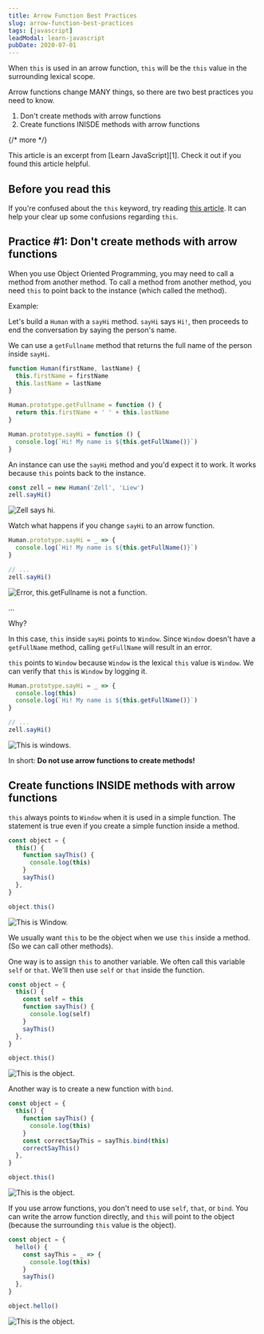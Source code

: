 ```yaml
---
title: Arrow Function Best Practices
slug: arrow-function-best-practices
tags: [javascript]
leadModal: learn-javascript
pubDate: 2020-07-01
---
```


When `this` is used in an arrow function, `this` will be the `this` value in the surrounding lexical scope.

Arrow functions change MANY things, so there are two best practices you need to know.

1. Don't create methods with arrow functions
2. Create functions INISDE methods with arrow functions

{/* more */}

<Callout>
  This article is an excerpt from [Learn JavaScript][1]. Check it out if you
  found this article helpful.
</Callout>

## Before you read this

If you're confused about the `this` keyword, try reading [this article][2]. It can help your clear up some confusions regarding `this`.

## Practice #1: Don't create methods with arrow functions

When you use Object Oriented Programming, you may need to call a method from another method. To call a method from another method, you need `this` to point back to the instance (which called the method).

Example:

Let's build a `Human` with a `sayHi` method. `sayHi` says `Hi!`, then proceeds to end the conversation by saying the person's name.

We can use a `getFullname` method that returns the full name of the person inside `sayHi`.

```js
function Human(firstName, lastName) {
  this.firstName = firstName
  this.lastName = lastName
}

Human.prototype.getFullname = function () {
  return this.firstName + ' ' + this.lastName
}

Human.prototype.sayHi = function () {
  console.log(`Hi! My name is ${this.getFullName()}`)
}
```

An instance can use the `sayHi` method and you'd expect it to work. It works because `this` points back to the instance.

```js
const zell = new Human('Zell', 'Liew')
zell.sayHi()
```

<Image
  src='/images/2020/arrow-function-best-practices/sayhi-correct.png'
  alt='Zell says hi.'
/>

Watch what happens if you change `sayHi` to an arrow function.

```js
Human.prototype.sayHi = _ => {
  console.log(`Hi! My name is ${this.getFullName()}`)
}

// ...
zell.sayHi()
```

<Image
  src='/images/2020/arrow-function-best-practices/sayhi-error.png'
  alt='Error, this.getFullname is not a function.'
/>

...

Why?

In this case, `this` inside `sayHi` points to `Window`. Since `Window` doesn't have a `getFullName` method, calling `getFullName` will result in an error.

`this` points to `Window` because `Window` is the lexical `this` value is `Window`. We can verify that `this` is `Window` by logging it.

```js
Human.prototype.sayHi = _ => {
  console.log(this)
  console.log(`Hi! My name is ${this.getFullName()}`)
}

// ...
zell.sayHi()
```

<Image
  src='/images/2020/arrow-function-best-practices/sayhi-arrow-method.png'
  alt='This is windows.'
/>

In short: **Do not use arrow functions to create methods!**

## Create functions INSIDE methods with arrow functions

`this` always points to `Window` when it is used in a simple function. The statement is true even if you create a simple function inside a method.

```js
const object = {
  this() {
    function sayThis() {
      console.log(this)
    }
    sayThis()
  },
}

object.this()
```

<Image
  src='/images/2020/arrow-function-best-practices/window.png'
  alt='This is Window.'
/>

We usually want `this` to be the object when we use `this` inside a method. (So we can call other methods).

One way is to assign `this` to another variable. We often call this variable `self` or `that`. We'll then use `self` or `that` inside the function.

```js
const object = {
  this() {
    const self = this
    function sayThis() {
      console.log(self)
    }
    sayThis()
  },
}

object.this()
```

<Image
  src='/images/2020/arrow-function-best-practices/object.png'
  alt='This is the object.'
/>

Another way is to create a new function with `bind`.

```js
const object = {
  this() {
    function sayThis() {
      console.log(this)
    }
    const correctSayThis = sayThis.bind(this)
    correctSayThis()
  },
}

object.this()
```

<Image
  src='/images/2020/arrow-function-best-practices/object.png'
  alt='This is the object.'
/>

If you use arrow functions, you don't need to use `self`, `that`, or `bind`. You can write the arrow function directly, and `this` will point to the object (because the surrounding `this` value is the object).

```js
const object = {
  hello() {
    const sayThis = _ => {
      console.log(this)
    }
    sayThis()
  },
}

object.hello()
```

<Image
  src='/images/2020/arrow-function-best-practices/object.png'
  alt='This is the object.'
/>

[1]: https://learnjavascript.today
[2]: https://zellwk.com/blog/this 'This in JavaScript'
